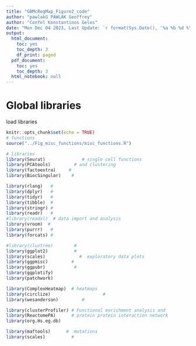 ```yaml
---
title: "GBMcRegMap_Figure2_code"
author: "pawlakG PAWLAK Geoffrey"
author: "ConYel Konstantinos Geles"
date: "Mon Dec 04 2023, Last Update: `r format(Sys.Date(), '%a %b %d %Y')`"
output:
  html_document:
    toc: yes
    toc_depth: 3
    df_print: paged
  pdf_document:
    toc: yes
    toc_depth: 3
  html_notebook: null
---
```


# Global libraries 
load libraries
```r
knitr::opts_chunk$set(echo = TRUE)
# functions
source("../Fig_misc_functions/misc_functions.R") 

# libraries
library(Seurat)              # single cell functions
library(PCAtools)         # and clustering
library(factoextra)     #
library(BiocSingular)    #  

library(rlang)   #
library(dplyr)   #
library(tidyr)   #
library(tibble)  #
library(stringr) #
library(readr)   #
#library(readxl)  # data import and analysis
library(vroom)  #
library(purrr)   #
library(forcats) #

#library(clustree)        #
library(ggplot2)          #
library(scales)             #  exploratory data plots
library(ggpmisc)         #
library(ggpubr)           # 
library(ggplotify)
library(patchwork)

library(ComplexHeatmap)  # heatmaps
library(circlize)                    #
library(wesanderson)         #

library(clusterProfiler) # Functional enrichment analysis and
library(ReactomePA)      # protein protein interaction network
library(org.Hs.eg.db)

library(maftools)      #  mutations
library(scales)          #
```
